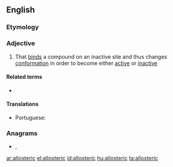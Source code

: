 ==English==

===Etymology===
{{prefix|allo|gloss1=other|steric|gloss2=arrangement of atoms in space|lang=en}}

===Adjective===
{{en-adj}}

# {{lb|en|biochemistry|of an enzyme}} That [[bind]]s a compound on an inactive site and thus changes [[conformation]] in order to become either [[active]] or [[inactive]]

====Related terms====
* {{l|en|allostery}}

====Translations====
{{trans-top|of an enzyme: that binds a compound on an inactive site}}
* Portuguese: {{t|pt|alostérico}}
{{trans-mid}}
{{trans-bottom}}

===Anagrams===
* {{l|en|corallites}}, {{l|en|sclerotial}}

[[ar:allosteric]]
[[el:allosteric]]
[[id:allosteric]]
[[hu:allosteric]]
[[ta:allosteric]]